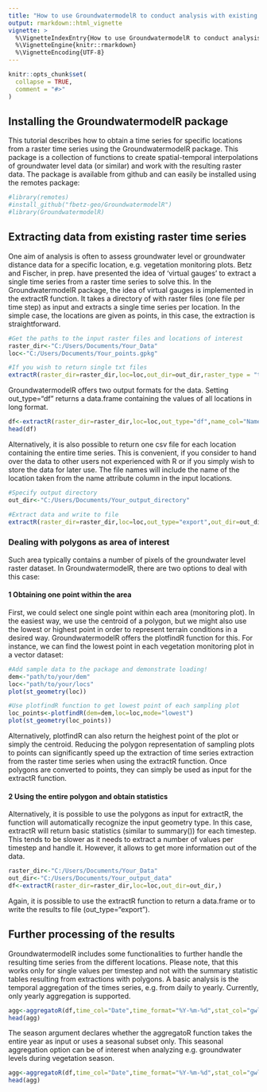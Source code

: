 ```yaml
---
title: "How to use GroundwatermodelR to conduct analysis with existing raster time series"
output: rmarkdown::html_vignette
vignette: >
  %\VignetteIndexEntry{How to use GroundwatermodelR to conduct analysis with existing raster time series}
  %\VignetteEngine{knitr::rmarkdown}
  %\VignetteEncoding{UTF-8}
---
```


```r
knitr::opts_chunk$set(
  collapse = TRUE,
  comment = "#>"
)
```
## Installing the GroundwatermodelR package
This tutorial describes how to obtain a time series for specific locations from a raster time series using the GroundwatermodelR package. This package is a collection of functions to create spatial-temporal interpolations of groundwater level data (or similar) and work with the resulting raster data. The package is available from github and can easily be installed using the remotes package: 
```r
#library(remotes)
#install_github("fbetz-geo/GroundwatermodelR")
#library(GroundwatermodelR)
```

## Extracting data from existing raster time series
One aim of analysis is often to assess groundwater level or groundwater distance data for a specific location, e.g. vegetation monitoring plots. Betz and Fischer, in prep. have presented the idea of 'virtual gauges' to extract a single time series from a raster time series to solve this. In the GroundwatermodelR package, the idea of virtual gauges is implemented in the extractR function. It takes a directory of with raster files (one file per time step) as input and extracts a single time series per location. In the simple case, the locations are given as points, in this case, the extraction is straightforward. 
```r
#Get the paths to the input raster files and locations of interest
raster_dir<-"C:/Users/Documents/Your_Data"
loc<-"C:/Users/Documents/Your_points.gpkg"

#If you wish to return single txt files 
extractR(raster_dir=raster_dir,loc=loc,out_dir=out_dir,raster_type = "tif")
```
GroundwatermodelR offers two output formats for the data. Setting out_type="df" returns a data.frame containing the values of all locations in long format. 
```r
df<-extractR(raster_dir=raster_dir,loc=loc,out_type="df",name_col="Name")
head(df)
```
Alternatively, it is also possible to return one csv file for each location containing the entire time series. This is convenient, if you consider to hand over the data to other users not experienced with R or if you simply wish to store the data for later use. The file names will include the name of the location taken from the name attribute column in the input locations.
```r
#Specify output directory
out_dir<-"C:/Users/Documents/Your_output_directory"

#Extract data and write to file
extractR(raster_dir=raster_dir,loc=loc,out_type="export",out_dir=out_dir,name_col="Name",dec=",")
```

### Dealing with polygons as area of interest
Such area typically contains a number of pixels of the groundwater level raster dataset. In GroundwatermodelR, there are two options to deal with this case:

#### 1 Obtaining one point within the area
First, we could select one single point within each area (monitoring plot). In the easiest way, we use the centroid of a polygon, but we might also use the lowest or highest point in order to represent terrain conditions in a desired way. GroundwatermodelR offers the plotfindR function for this. For instance, we can find the lowest point in each vegetation monitoring plot in a vector dataset:
```r
#Add sample data to the package and demonstrate loading!
dem<-"path/to/your/dem"
loc<-"path/to/your/locs"
plot(st_geometry(loc))

#Use plotfindR function to get lowest point of each sampling plot
loc_points<-plotfindR(dem=dem,loc=loc,mode="lowest")
plot(st_geometry(loc_points))
```
Alternatively, plotfindR can also return the heighest point of the plot or simply the centroid. Reducing the polygon representation of sampling plots to points can significantly speed up the extraction of time series extraction from the raster time series when using the extractR function. Once polygons are converted to points, they can simply be used as input for the extractR function. 

#### 2 Using the entire polygon and obtain statistics
Alternatively, it is possible to use the polygons as input for extractR, the function will automatically recognize the input geometry type. In this case, extractR will return basic statistics (similar to summary()) for each timestep. This tends to be slower as it needs to extract a number of values per timestep and handle it. However, it allows to get more information out of the data. 
```r
raster_dir<-"C:/Users/Documents/Your_Data"
out_dir<-"C:/Users/Documents/Your_output_data"
df<-extractR(raster_dir=raster_dir,loc=loc,out_dir=out_dir,)
```
Again, it is possible to use the extractR function to return a data.frame or to write the results to file (out_type="export").

## Further processing of the results
GroundwatermodelR includes some functionalities to further handle the resulting time series from the different locations. Please note, that this works only for single values per timestep and not with the summary statistic tables resulting from extractions with polygons. A basic analysis is the temporal aggregation of the times series, e.g. from daily to yearly. Currently, only yearly aggregation is supported. 
```r
agg<-aggregatoR(df,time_col="Date",time_format="%Y-%m-%d",stat_col="gwl",statistic=mean,Summary=FALSE,season=FALSE)
head(agg)
```
The season argument declares whether the aggregatoR function takes the entire year as input or uses a seasonal subset only. This seasonal aggregation option can be of interest when analyzing e.g. groundwater levels during vegetation season. 

```r
agg<-aggregatoR(df,time_col="Date",time_format="%Y-%m-%d",stat_col="gwl", season=TRUE, doy=c(74:180))
head(agg)
```

